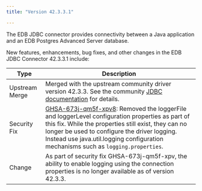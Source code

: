 ```yaml
---
title: "Version 42.3.3.1"

---
```


The EDB JDBC connector provides connectivity between a Java application and an EDB Postgres Advanced Server database.

New features, enhancements, bug fixes, and other changes in the EDB JDBC Connector 42.3.3.1 include:

| Type           | Description                                                                                                                                                                                                                                                                                                                |
| -------------- | ------------------------------------------------------------------------------- |
| Upstream Merge | Merged with the upstream community driver version 42.3.3. See the community [JDBC documentation](https://jdbc.postgresql.org/changelogs/2022-02-15-42.3.3-release/) for details.                                                                                                                        |
| Security Fix   |  [GHSA-673j-qm5f-xpv8](https://github.com/advisories/GHSA-673j-qm5f-xpv8): Removed the loggerFile and loggerLevel configuration properties as part of this fix. While the properties still exist, they can no longer be used to configure the driver logging. Instead use java.util.logging configuration mechanisms such as `logging.properties`. |
| Change         | As part of security fix GHSA-673j-qm5f-xpv, the ability to enable logging using the connection properties is no longer available as of version 42.3.3. |                                                                                                                                                                                                                                                                    |



